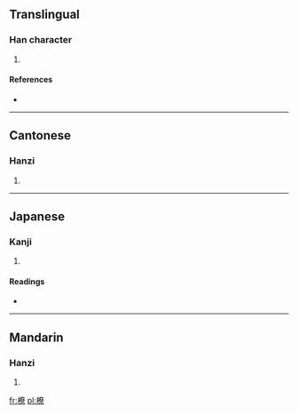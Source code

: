 ==Translingual==

===Han character===
{{Han char|rn=75|rad=木|as=12|sn=16|four=4399<sub>6</sub>|canj=木大金火 (DKCF)}}

# {{defn|Han|sort=木12}}

====References====
* {{Han ref|kx=0553.100|dkj=15534|dj=0941.220|hdz=21290.040|uh=6A51|ud=27217|bh=E9C9|bd=59849}}

----

==Cantonese==

===Hanzi===
{{yue-hanzi|jyut=|y=liu4}}

# {{defn|Cantonese|sort=木12}}

----

==Japanese==

===Kanji===
{{ja-kanji|grade=|rs=木12}}

# {{defn|Japanese|sort=木12}}

====Readings====
* {{ja-readings|on=[[ろう]] (rō)|kun=[[たるき]] (taruki)}}

----

==Mandarin==

===Hanzi===
{{cmn-hanzi|pin=[[lǎo]] ([[lao3]]), [[liáo]] ([[liao2]])|wg=lao<sup>3</sup>, liao<sup>2</sup>}}

# {{defn|Mandarin|sort=木12}}

[[fr:橑]]
[[pl:橑]]